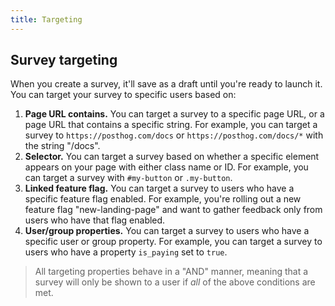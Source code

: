 ```yaml
---
title: Targeting
---
```


## Survey targeting

When you create a survey, it'll save as a draft until you're ready to launch it. You can target your survey to specific users based on:

1. **Page URL contains.** You can target a survey to a specific page URL, or a page URL that contains a specific string. For example, you can target a survey to `https://posthog.com/docs` or `https://posthog.com/docs/*` with the string "/docs".
2. **Selector.** You can target a survey based on whether a specific element appears on your page with either class name or ID. For example, you can target a survey with `#my-button` or `.my-button`.
3. **Linked feature flag.** You can target a survey to users who have a specific feature flag enabled. For example, you're rolling out a new feature flag "new-landing-page" and want to gather feedback only from users who have that flag enabled.
4. **User/group properties.** You can target a survey to users who have a specific user or group property. For example, you can target a survey to users who have a property `is_paying` set to `true`.

> All targeting properties behave in a "AND" manner, meaning that a survey will only be shown to a user if _all_ of the above conditions are met.

<ProductScreenshot
    imageLight={targetingLight} 
    imageDark={targetingDark}
    alt="Survey targeting" 
    classes="rounded"
/>

